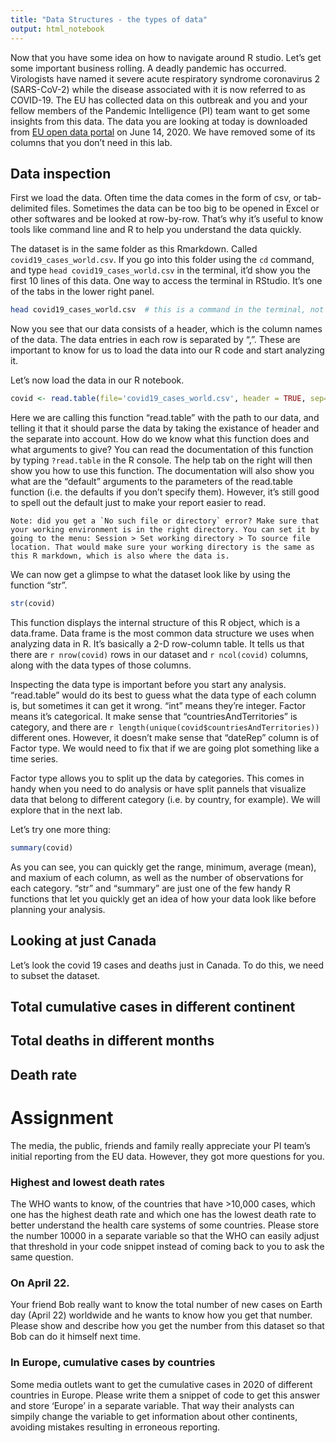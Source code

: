 ```yaml
---
title: "Data Structures - the types of data"
output: html_notebook
---
```


Now that you have some idea on how to navigate around R studio. Let's get some important business rolling. A deadly pandemic has occurred. Virologists have named it severe acute respiratory syndrome coronavirus 2 (SARS-CoV-2) while the disease associated with it is now referred to as COVID-19. The EU has collected data on this outbreak and you and your fellow members of the Pandemic Intelligence (PI) team want to get some insights from this data. The data you are looking at today is downloaded from [EU open data portal](https://data.europa.eu/euodp/en/data/dataset/covid-19-coronavirus-data) on June 14, 2020. We have removed some of its columns that you don't need in this lab.


## Data inspection

First we load the data. Often time the data comes in the form of csv, or tab-delimited files. Sometimes the data can be too big to be opened in Excel or other softwares and be looked at row-by-row. That's why it's useful to know tools like command line and R to help you understand the data quickly. 

The dataset is in the same folder as this Rmarkdown. Called `covid19_cases_world.csv`. If you go into this folder using the `cd` command, and type `head covid19_cases_world.csv` in the terminal, it'd show you the first 10 lines of this data. One way to access the terminal in RStudio. It's one of the tabs in the lower right panel.


```bash
head covid19_cases_world.csv  # this is a command in the terminal, not R code
```
Now you see that our data consists of a header, which is the column names of the data. The data entries in each row is separated by ",". These are important to know for us to load the data into our R code and start analyzing it. 

Let's now load the data in our R notebook. 

```r
covid <- read.table(file='covid19_cases_world.csv', header = TRUE, sep=',')
```

Here we are calling this function "read.table" with the path to our data, and telling it that it should parse the data by taking the existance of header and the separate into account. How do we know what this function does and what arguments to give? You can read the documentation of this function by typing `?read.table` in the R console. The help tab on the right will then show you how to use this function. The documentation will also show you what are the "default" arguments to the parameters of the read.table function (i.e. the defaults if you don't specify them). However, it's still good to spell out the default just to make your report easier to read.

```
Note: did you get a `No such file or directory` error? Make sure that your working environment is in the right directory. You can set it by going to the menu: Session > Set working directory > To source file location. That would make sure your working directory is the same as this R markdown, which is also where the data is. 
```

We can now get a glimpse to what the dataset look like by using the function "str".

```r
str(covid)
```
This function displays the internal structure of this R object, which is a data.frame. Data frame is the most common data structure we uses when analyzing data in R. It's basically a 2-D row-column table. It tells us that there are `r nrow(covid)` rows in our dataset and `r ncol(covid)` columns, along with the data types of those columns.

Inspecting the data type is important before you start any analysis. "read.table" would do its best to guess what the data type of each column is, but sometimes it can get it wrong. "int" means they're integer. Factor means it's categorical. It make sense that "countriesAndTerritories" is category, and there are `r length(unique(covid$countriesAndTerritories))` different ones. However, it doesn't make sense that "dateRep" column is of Factor type. We would need to fix that if we are going plot something like a time series.

Factor type allows you to split up the data by categories. This comes in handy when you need to do analysis or have split pannels that visualize data that belong to different category (i.e. by country, for example). We will explore that in the next lab. 

Let's try one more thing: 

```r
summary(covid)
```

As you can see, you can quickly get the range, minimum, average (mean), and maxium of each column, as well as the number of observations for each category. "str" and "summary" are just one of the few handy R functions that let you quickly get an idea of how your data look like before planning your analysis.

## Looking at just Canada

Let's look the covid 19 cases and deaths just in Canada. To do this, we need to subset the dataset.


## Total cumulative cases in different continent


## Total deaths in different months


## Death rate 


# Assignment 

The media, the public, friends and family really appreciate your PI team's initial reporting from the EU data. However, they got more questions for you. 

### Highest and lowest death rates 

The WHO wants to know, of the countries that have >10,000 cases, which one has the highest death rate and which one has the lowest death rate to better understand the health care systems of some countries. Please store the number 10000 in a separate variable so that the WHO can easily adjust that threshold in your code snippet instead of coming back to you to ask the same question.


### On April 22. 

Your friend Bob really want to know the total number of new cases on Earth day (April 22) worldwide and he wants to know how you get that number. Please show and describe how you get the number from this dataset so that Bob can do it himself next time.


### In Europe, cumulative cases by countries

Some media outlets want to get the cumulative cases in 2020 of different countries in Europe. Please write them a snippet of code to get this answer and store 'Europe' in a separate variable. That way their analysts can simpily change the variable to get information about other continents, avoiding mistakes resulting in erroneous reporting.







